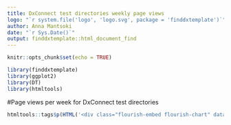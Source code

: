 ```yaml
---
title: DxConnect test directories weekly page views
logo: "`r system.file('logo', 'logo.svg', package = 'finddxtemplate')`"
author: Anna Mantsoki
date: "`r Sys.Date()`"
output: finddxtemplate::html_document_find
---
```


```r
knitr::opts_chunk$set(echo = TRUE)
```

```r
library(finddxtemplate)
library(ggplot2)
library(DT)
library(htmltools)
```



#Page views per week for DxConnect test directories
```r
htmltools::tags$p(HTML('<div class="flourish-embed flourish-chart" data-src="visualisation/12434905?474378"><script src="https://public.flourish.studio/resources/embed.js"></script></div>'))
```

